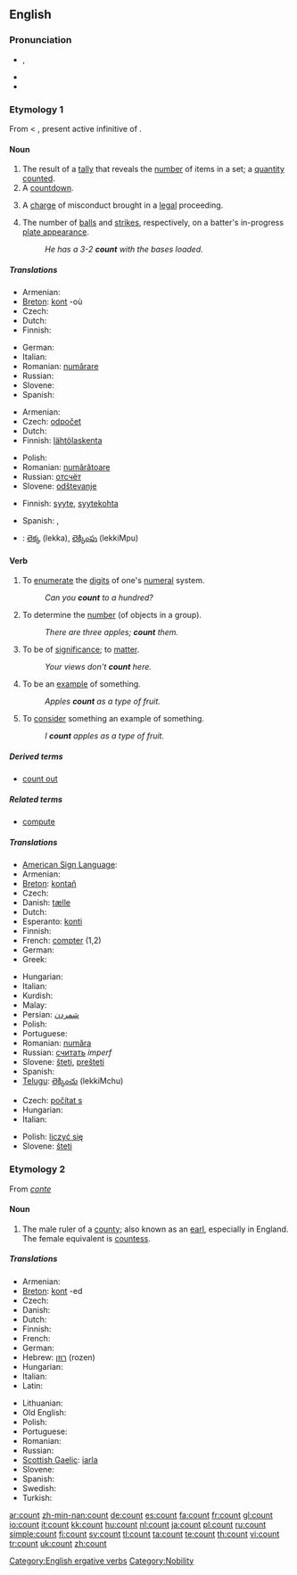 {{wikipedia|dab=count (disambiguation)}}
==English==

===Pronunciation===
* {{IPA|/kaʊnt/}}, {{SAMPA|/kAUnt/}}
* {{audio|en-us-count.ogg|Audio (US)}}
* {{rhymes|aʊnt}}

===Etymology 1===
From {{etyl|fro}} {{term|conter||add up; tell a story|lang=fro}} < {{etyl|la}} {{term|computare|lang=la}}, present active infinitive of {{term|computo|computō|compute|lang=la}}.

====Noun====
{{en-noun}}

# The result of a [[tally]] that reveals the [[number]] of items in a set; a [[quantity]] [[counted]].
# A [[countdown]].
# {{legal}} A [[charge]] of misconduct brought in a [[legal]] proceeding.
# {{baseball}} The number of [[balls]] and [[strikes]], respectively, on a batter's in-progress [[plate appearance]].
#:''He has a 3-2 '''count''' with the bases loaded.''

=====Translations=====
{{trans-top|the result of a tally that reveals the number of items in a set}}
* Armenian: {{t-|hy|հաշվարկ|tr=hašvark|sc=Armn|xs=Armenian}}
* [[Breton]]: [[kont]] {{f}} -où {{p}}
* Czech: {{t+|cs|počet|n}}
* Dutch: {{t-|nl|telling|f}}
* Finnish: {{t+|fi|määrä}}
{{trans-mid}}
* German: {{t+|de|Anzahl|g=f}}
* Italian: {{t-|it|contatore|g=m}}
* Romanian: [[numărare]] {{f}}
* Russian: {{t+|ru|счёт|sc=Cyrl}}
* Slovene: {{t-|sl|rezultat|m}}
* Spanish: {{t-|es|conteo|g=m}}
{{trans-bottom}}

{{trans-top|a countdown}}
* Armenian: {{t-|hy|հաշվարկ|tr=hašvark|sc=Armn|xs=Armenian}}
* Czech: [[odpočet]] {{n}}
* Dutch: {{t-|nl|aftelling|f}}
* Finnish: [[lähtölaskenta]]
{{trans-mid}}
* Polish: {{t+|pl|odliczanie|n}}
* Romanian: [[numărătoare]] {{f}}
* Russian: [[отсчёт]]
* Slovene: [[odštevanje]] {{n}}
{{trans-bottom}}

{{trans-top|a charge of misconduct}}
* Finnish: [[syyte]], [[syytekohta]]
{{trans-mid}}
* Spanish: {{t+|es|punto|m}}, {{t+|es|cargo|m}}
{{trans-bottom}}

{{checktrans-top}}
* {{ttbc|Telugu}}: [[లెక్క]] (lekka), [[లెక్కింపు]] (lekkiMpu)
{{trans-bottom}}

====Verb====
{{en-verb}}

# {{intransitive}} To [[enumerate]] the [[digit]]s of one's [[numeral]] system.
#: ''Can you '''count''' to a hundred?''
# {{transitive}} To determine the [[number]] (of objects in a group).
#: ''There are three apples; '''count''' them.''
# {{intransitive}} To be of [[significance]]; to [[matter]].
#: ''Your views don't '''count''' here.''
# {{intransitive}} To be an [[example]] of something.
#: ''Apples '''count''' as a type of fruit.''
# {{transitive}} To [[consider]] something an example of something.
#: ''I '''count''' apples as a type of fruit.''

=====Derived terms=====
* [[count out]]

=====Related terms=====
* [[compute]]

=====Translations=====
{{trans-top|to enumerate or determine number}}
* [[American Sign Language]]: {{tø|ase|FlatF@BasePalm-PalmDown-FlatB@CenterChesthigh-PalmUp FlatF@InFinger-PalmDown-FlatB@CenterChesthigh|xs=American Sign Language}}
* Armenian: {{t-|hy|հաշվել|tr=hašvel|sc=Armn|xs=Armenian}}
* [[Breton]]: [[kontañ]]
* Czech: {{t+|cs|počítat}}
* Danish: [[tælle]]
* Dutch: {{t+|nl|tellen}}
* Esperanto: [[konti]]
* Finnish: {{t+|fi|laskea}}
* French: [[compter]] (1,2)
* German: {{t+|de|zählen}}
* Greek: {{t+|el|μετράω|tr=metráo|sc=Grek}}
{{trans-mid}}
* Hungarian: {{t+|hu|számol}}
* Italian: {{t+|it|contare}}
* Kurdish: {{t|ku|ژماردن|tr=jmardin|sc=ku-Arab}}
* Malay: {{t+|ms|kira|xs=Malay}}
* Persian: [[شمردن]]
* Polish: {{t+|pl|liczyć}}
* Portuguese: {{t+|pt|contar}}
* Romanian: [[număra]]
* Russian: [[считать]] ''imperf''
* Slovene: [[šteti]], [[prešteti]]
* Spanish: {{t+|es|contar}}
* [[Telugu]]: [[లెక్కించు]] (lekkiMchu)
{{trans-bottom}}

{{trans-top|to be of significance; to matter}}
* Czech: [[počítat s]]
* Hungarian: {{t+|hu|számít}}
* Italian: {{t+|it|contare}}
{{trans-mid}}
* Polish: [[liczyć się]]
* Slovene: [[šteti]]
{{trans-bottom}}

===Etymology 2===
{{wikipedia}}
From {{etyl|fro}} ''[[conte]]''

====Noun====
{{en-noun}}

# The male ruler of a [[county]]; also known as an [[earl]], especially in England. The female equivalent is [[countess]].

=====Translations=====
{{trans-top|the male ruler of a county}}
* Armenian: {{t-|hy|կոմս|tr=koms|sc=Armn|xs=Armenian}}
* [[Breton]]: [[kont]] {{m}} -ed {{p}}
* Czech: {{t-|cs|hrabě|n}}
* Danish: {{t-|da|greve|c}}
* Dutch: {{t+|nl|graaf|m}}
* Finnish: {{t+|fi|kreivi}}
* French: {{t+|fr|comte|m}}
* German: {{t+|de|Graf|m}}
* Hebrew: [[רוזן]] (rozen) {{m}}
* Hungarian: {{t+|hu|gróf}}
* Italian: {{t+|it|conte}}
* Latin: {{t-|la|comes|m}}
{{trans-mid}}
* Lithuanian: {{t-|lt|grafas|m|xs=Lithuanian}}
* Old English: {{t-|ang|eorl|m|xs=Old English}}
* Polish: {{t+|pl|hrabia|m}}
* Portuguese: {{t+|pt|conde|m}}
* Romanian: {{t-|ro|conte|m}}
* Russian: {{t+|ru|граф|m|tr=graf|sc=Cyrl}}
* [[Scottish Gaelic]]: [[iarla]] {{m}}
* Slovene: {{t+|sl|grof|m}}
* Spanish: {{t-|es|conde|m}}
* Swedish: {{t+|sv|greve}}
* Turkish: {{t+|tr|kont|m}}
{{trans-bottom}}

[[Category:English ergative verbs]]
[[Category:Nobility]]

[[ar:count]]
[[zh-min-nan:count]]
[[de:count]]
[[es:count]]
[[fa:count]]
[[fr:count]]
[[gl:count]]
[[io:count]]
[[it:count]]
[[kk:count]]
[[hu:count]]
[[nl:count]]
[[ja:count]]
[[pl:count]]
[[ru:count]]
[[simple:count]]
[[fi:count]]
[[sv:count]]
[[tl:count]]
[[ta:count]]
[[te:count]]
[[th:count]]
[[vi:count]]
[[tr:count]]
[[uk:count]]
[[zh:count]]